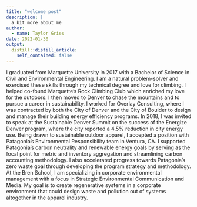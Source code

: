 ```yaml
---
title: "welcome post"
description: |
  a bit more about me
author:
  - name: Taylor Gries
date: 2022-01-30
output:
  distill::distill_article:
    self_contained: false
---
```




I graduated from Marquette University in 2017 with a Bachelor of Science in Civil and Environmental Engineering. I am a natural problem-solver and exercised these skills through my technical degree and love for climbing. I helped co-found Marquette's Rock Climbing Club which enriched my love for the outdoors. I then moved to Denver to chase the mountains and to pursue a career in sustainability. I worked for Overlay Consulting, where I was contracted by both the City of Denver and the City of Boulder to design and manage their building energy efficiency programs. In 2018, I was invited to speak at the Sustainable Denver Summit on the success of the Energize Denver program, where the city reported a 4.5% reduction in city energy use. Being drawn to sustainable outdoor apparel, I accepted a position with Patagonia's Environmental Responsibility team in Ventura, CA. I supported Patagonia’s carbon neutrality and renewable energy goals by serving as the focal point for metric and inventory aggregation and streamlining carbon accounting methodology. I also accelerated progress towards Patagonia’s zero waste goal through developing the program strategy and methodology. At the Bren School, I am specializing in corporate environmental management with a focus in Strategic Environmental Communication and Media. My goal is to create regenerative systems in a corporate environment that could design waste and pollution out of systems altogether in the apparel industry. 
